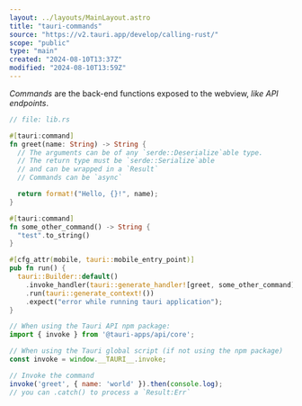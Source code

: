 ```yaml
---
layout: ../layouts/MainLayout.astro
title: "tauri-commands"
source: "https://v2.tauri.app/develop/calling-rust/"
scope: "public"
type: "main"
created: "2024-08-10T13:37Z"
modified: "2024-08-10T13:59Z"
---
```


*Commands* are the back-end functions exposed to the webview, *like API endpoints*.

```rust
// file: lib.rs

#[tauri:command]
fn greet(name: String) -> String {
  // The arguments can be of any `serde::Deserialize`able type.
  // The return type must be `serde::Serialize`able
  // and can be wrapped in a `Result`
  // Commands can be `async`

  return format!("Hello, {}!", name);
}

#[tauri:command]
fn some_other_command() -> String {
  "test".to_string()
}

#[cfg_attr(mobile, tauri::mobile_entry_point)]
pub fn run() {
  tauri::Builder::default()
    .invoke_handler(tauri::generate_handler![greet, some_other_command])
    .run(tauri::generate_context!())
    .expect("error while running tauri application");
}
```
```js
// When using the Tauri API npm package:
import { invoke } from '@tauri-apps/api/core';

// When using the Tauri global script (if not using the npm package)
const invoke = window.__TAURI__.invoke;

// Invoke the command
invoke('greet', { name: 'world' }).then(console.log);
// you can .catch() to process a `Result:Err`
```